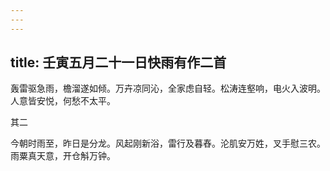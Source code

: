 ```yaml
---
---
---
```

title: 壬寅五月二十一日快雨有作二首
---







轰雷驱急雨，檐溜遂如倾。万卉凉同沁，全家虑自轻。松涛连壑响，电火入波明。人意皆安悦，何愁不太平。





其二


今朝时雨至，昨日是分龙。风起刚新浴，雷行及暮舂。沦肌安万姓，叉手慰三农。雨粟真天意，开仓斛万钟。
